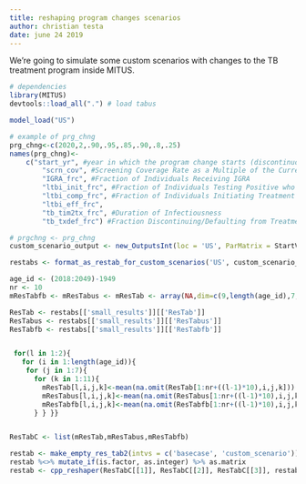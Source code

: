 ```yaml
---
title: reshaping program changes scenarios
author: christian testa
date: june 24 2019
---
```



We're going to simulate some custom scenarios with changes to the TB treatment 
program inside MITUS. 

```r
# dependencies
library(MITUS)
devtools::load_all(".") # load tabus
```


```r
model_load("US")
```

```r
# example of prg_chng
prg_chng<-c(2020,2,.90,.95,.85,.90,.8,.25)
names(prg_chng)<-
	c("start_yr", #year in which the program change starts (discontinuous step up to the values below at this year)
		"scrn_cov", #Screening Coverage Rate as a Multiple of the Current Rate
		"IGRA_frc", #Fraction of Individuals Receiving IGRA
		"ltbi_init_frc", #Fraction of Individuals Testing Positive who Accept Treatment
		"ltbi_comp_frc", #Fraction of Individuals Initiating Treatment Who Complete Treatment
		"ltbi_eff_frc",
		"tb_tim2tx_frc", #Duration of Infectiousness
		"tb_txdef_frc") #Fraction Discontinuing/Defaulting from Treatment
```

```r
# prgchng <- prg_chng
custom_scenario_output <- new_OutputsInt(loc = 'US', ParMatrix = StartVal, prg_chng = prg_chng)
```

```r
restabs <- format_as_restab_for_custom_scenarios('US', custom_scenario_output)
```

```r
age_id <- (2018:2049)-1949
nr <- 10
mResTabfb <- mResTabus <- mResTab <- array(NA,dim=c(9,length(age_id),7,11))

ResTab <- restabs[['small_results']][['ResTab']]
ResTabus <- restabs[['small_results']][['ResTabus']]
ResTabfb <- restabs[['small_results']][['ResTabfb']]


 for(l in 1:2){
   for (i in 1:length(age_id)){
    for (j in 1:7){
      for (k in 1:11){
        mResTab[l,i,j,k]<-mean(na.omit(ResTab[1:nr+((l-1)*10),i,j,k]))
        mResTabus[l,i,j,k]<-mean(na.omit(ResTabus[1:nr+((l-1)*10),i,j,k]))
        mResTabfb[l,i,j,k]<-mean(na.omit(ResTabfb[1:nr+((l-1)*10),i,j,k]))
      } } }}


ResTabC <- list(mResTab,mResTabus,mResTabfb)
```

```r
restab <- make_empty_res_tab2(intvs = c('basecase', 'custom_scenario'))
restab %<>% mutate_if(is.factor, as.integer) %>% as.matrix
restab <- cpp_reshaper(ResTabC[[1]], ResTabC[[2]], ResTabC[[3]], restab)
```
